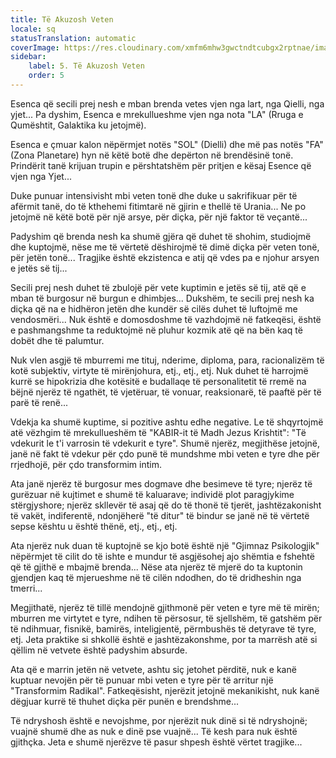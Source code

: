 ```yaml
---
title: Të Akuzosh Veten
locale: sq
statusTranslation: automatic
coverImage: https://res.cloudinary.com/xmfm6mhw3gwctndtcubgx2rptnae/image/upload/v1740468922/small_cover_tratado_de_psicologia_revolucionaria_a4c0dca4e0.webp
sidebar:
    label: 5. Të Akuzosh Veten
    order: 5
---
```

Esenca që secili prej nesh e mban brenda vetes vjen nga lart, nga Qielli, nga yjet... Pa dyshim, Esenca e mrekullueshme vjen nga nota "LA" (Rruga e Qumështit, Galaktika ku jetojmë).

Esenca e çmuar kalon nëpërmjet notës "SOL" (Dielli) dhe më pas notës "FA" (Zona Planetare) hyn në këtë botë dhe depërton në brendësinë tonë. Prindërit tanë krijuan trupin e përshtatshëm për pritjen e kësaj Esence që vjen nga Yjet...

Duke punuar intensivisht mbi veten tonë dhe duke u sakrifikuar për të afërmit tanë, do të kthehemi fitimtarë në gjirin e thellë të Urania... Ne po jetojmë në këtë botë për një arsye, për diçka, për një faktor të veçantë...

Padyshim që brenda nesh ka shumë gjëra që duhet të shohim, studiojmë dhe kuptojmë, nëse me të vërtetë dëshirojmë të dimë diçka për veten tonë, për jetën tonë... Tragjike është ekzistenca e atij që vdes pa e njohur arsyen e jetës së tij...

Secili prej nesh duhet të zbulojë për vete kuptimin e jetës së tij, atë që e mban të burgosur në burgun e dhimbjes... Dukshëm, te secili prej nesh ka diçka që na e hidhëron jetën dhe kundër së cilës duhet të luftojmë me vendosmëri... Nuk është e domosdoshme të vazhdojmë në fatkeqësi, është e pashmangshme ta reduktojmë në pluhur kozmik atë që na bën kaq të dobët dhe të palumtur.

Nuk vlen asgjë të mburremi me tituj, nderime, diploma, para, racionalizëm të kotë subjektiv, virtyte të mirënjohura, etj., etj., etj. Nuk duhet të harrojmë kurrë se hipokrizia dhe kotësitë e budallaqe të personalitetit të rremë na bëjnë njerëz të ngathët, të vjetëruar, të vonuar, reaksionarë, të paaftë për të parë të renë...

Vdekja ka shumë kuptime, si pozitive ashtu edhe negative. Le të shqyrtojmë atë vëzhgim të mrekullueshëm të "KABIR-it të Madh Jezus Krishtit": "Të vdekurit le t'i varrosin të vdekurit e tyre". Shumë njerëz, megjithëse jetojnë, janë në fakt të vdekur për çdo punë të mundshme mbi veten e tyre dhe për rrjedhojë, për çdo transformim intim.

Ata janë njerëz të burgosur mes dogmave dhe besimeve të tyre; njerëz të gurëzuar në kujtimet e shumë të kaluarave; individë plot paragjykime stërgjyshore; njerëz skllevër të asaj që do të thonë të tjerët, jashtëzakonisht të vakët, indiferentë, ndonjëherë "të ditur" të bindur se janë në të vërtetë sepse kështu u është thënë, etj., etj., etj.

Ata njerëz nuk duan të kuptojnë se kjo botë është një "Gjimnaz Psikologjik" nëpërmjet të cilit do të ishte e mundur të asgjësohej ajo shëmtia e fshehtë që të gjithë e mbajmë brenda... Nëse ata njerëz të mjerë do ta kuptonin gjendjen kaq të mjerueshme në të cilën ndodhen, do të dridheshin nga tmerri...

Megjithatë, njerëz të tillë mendojnë gjithmonë për veten e tyre më të mirën; mburren me virtytet e tyre, ndihen të përsosur, të sjellshëm, të gatshëm për të ndihmuar, fisnikë, bamirës, inteligjentë, përmbushës të detyrave të tyre, etj. Jeta praktike si shkollë është e jashtëzakonshme, por ta marrësh atë si qëllim në vetvete është padyshim absurde.

Ata që e marrin jetën në vetvete, ashtu siç jetohet përditë, nuk e kanë kuptuar nevojën për të punuar mbi veten e tyre për të arritur një "Transformim Radikal". Fatkeqësisht, njerëzit jetojnë mekanikisht, nuk kanë dëgjuar kurrë të thuhet diçka për punën e brendshme...

Të ndryshosh është e nevojshme, por njerëzit nuk dinë si të ndryshojnë; vuajnë shumë dhe as nuk e dinë pse vuajnë... Të kesh para nuk është gjithçka. Jeta e shumë njerëzve të pasur shpesh është vërtet tragjike...

